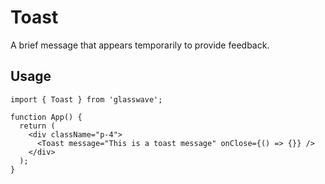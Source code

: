 # Toast

A brief message that appears temporarily to provide feedback.

## Usage

```tsx
import { Toast } from 'glasswave';

function App() {
  return (
    <div className="p-4">
      <Toast message="This is a toast message" onClose={() => {}} />
    </div>
  );
}
```
